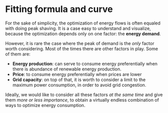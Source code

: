 # Fitting formula and curve

For the sake of simplicity, the optimization of energy flows is often equaled with doing peak shaving. It is a case easy to understand and visualize, because the optimization depends only on one factor: the **energy demand**. 

However, it is rare the case where the peak of demand is the *only* factor worth considering. Most of the times there are other factors in play. Some of them are:

- **Energy production**: can serve to consume energy preferentially when there is abundance of renewable energy production. 
- **Price**: to consume energy preferentially when prices are lower
- **Grid capacity**: on top of that, it is worth to consider a limit to the maximum power consumption, in order to avoid grid congestion. 

Ideally, we would like to consider all these factors *at the same time* and give them *more or less importance*, to obtain a virtually endless combination of ways to optimize energy consumption.
